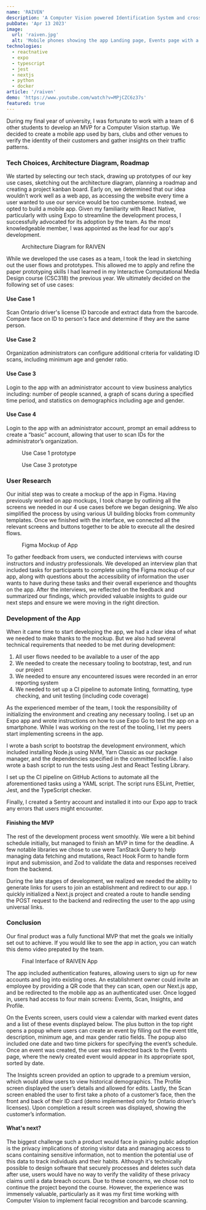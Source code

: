 ```yaml
---
name: 'RAIVEN'
description: 'A Computer Vision powered Identification System and cross-platform mobile app that uses facial recognition to verify customers while providing valuable insights to businesses.'
pubDate: 'Apr 13 2023'
image:
  url: 'raiven.jpg'
  alt: 'Mobile phones showing the app Landing page, Events page with a calendar and list of event cards, and the Insights page with a graph and a list of visitors'
technologies:
  - reactnative
  - expo
  - typescript
  - jest
  - nextjs
  - python
  - docker
article: '/raiven'
demo: 'https://www.youtube.com/watch?v=MPjCZC6z37s'
featured: true
---
```



During my final year of university, I was fortunate to work with a team of 6 other students to develop an MVP for a Computer Vision startup. We decided to create a mobile app used by bars, clubs and other venues to verify the identity of their customers and gather insights on their traffic patterns.

### Tech Choices, Architecture Diagram, Roadmap

We started by selecting our tech stack, drawing up prototypes of our key use cases, sketching out the architecture diagram, planning a roadmap and creating a project kanban board. Early on, we determined that our idea wouldn’t work well as a web app, as accessing the website every time a user wanted to use our service would be too cumbersome. Instead, we opted to build a mobile app. Given my familiarity with React Native, particularly with using Expo to streamline the development process, I successfully advocated for its adoption by the team. As the most knowledgeable member, I was appointed as the lead for our app's development.

<figure>
  <MDImage
    src="/assets/projects/raiven/architecture_plan.jpg"
    alt="Architecture Diagram"
    width={800}
    height={560}
  />
  <figcaption class="text-center">Architecture Diagram for RAIVEN</figcaption>
</figure>

While we developed the use cases as a team, I took the lead in sketching out the user flows and prototypes. This allowed me to apply and refine the paper prototyping skills I had learned in my Interactive Computational Media Design course (CSC318) the previous year. We ultimately decided on the following set of use cases:

#### Use Case 1

Scan Ontario driver's license ID barcode and extract data from the barcode. Compare face on ID to person's face and determine if they are the same person.

#### Use Case 2

Organization administrators can configure additional criteria for validating ID scans, including minimum age and gender ratio.

#### Use Case 3

Login to the app with an administrator account to view business analytics including: number of people scanned, a graph of scans during a specified time period, and statistics on demographics including age and gender.

#### Use Case 4

Login to the app with an administrator account, prompt an email address to create a “basic” account, allowing that user to scan IDs for the administrator’s organization.

<div class="flex justify-center gap-2">
  <figure>
    <MDImage
      src="/assets/projects/raiven/use_case1.jpg"
      alt="Use Case 1 prototype"
      width={400}
      height={550}
    />
    <figcaption class="text-center">Use Case 1 prototype</figcaption>
  </figure>
  <figure>
    <MDImage
      src="/assets/projects/raiven/use_case3.jpg"
      alt="Use Case 3 prototype"
      width={400}
      height={550}
    />
    <figcaption class="text-center">Use Case 3 prototype</figcaption>
  </figure>
</div>

### User Research

Our initial step was to create a mockup of the app in Figma. Having previously worked on app mockups, I took charge by outlining all the screens we needed in our 4 use cases before we began designing. We also simplified the process by using various UI building blocks from community templates. Once we finished with the interface, we connected all the relevant screens and buttons together to be able to execute all the desired flows.

<figure>
  <MDImage
    src="/assets/projects/raiven/mockup2.jpg"
    alt="Figma Mockup of App"
    width={800}
    height={610}
  />
  <figcaption class="text-center">Figma Mockup of App</figcaption>
</figure>

To gather feedback from users, we conducted interviews with course instructors and industry professionals. We developed an interview plan that included tasks for participants to complete using the Figma mockup of our app, along with questions about the accessibility of information the user wants to have during these tasks and their overall experience and thoughts on the app. After the interviews, we reflected on the feedback and summarized our findings, which provided valuable insights to guide our next steps and ensure we were moving in the right direction.

### Development of the App

When it came time to start developing the app, we had a clear idea of what we needed to make thanks to the mockup. But we also had several technical requirements that needed to be met during development:

1. All user flows needed to be available to a user of the app
1. We needed to create the necessary tooling to bootstrap, test, and run our project
1. We needed to ensure any encountered issues were recorded in an error reporting system
1. We needed to set up a CI pipeline to automate linting, formatting, type checking, and unit testing (including code coverage)

As the experienced member of the team, I took the responsibility of initializing the environment and creating any necessary tooling. I set up an Expo app and wrote instructions on how to use Expo Go to test the app on a smartphone. While I was working on the rest of the tooling, I let my peers start implementing screens in the app.

I wrote a bash script to bootstrap the development environment, which included installing Node.js using NVM, Yarn Classic as our package manager, and the dependencies specified in the committed lockfile. I also wrote a bash script to run the tests using Jest and <MDLink href="https://testing-library.com/">React Testing Library</MDLink>.

I set up the CI pipeline on GitHub Actions to automate all the aforementioned tasks using a YAML script. The script runs ESLint, Prettier, Jest, and the TypeScript checker.

Finally, I created a <MDLink href="https://sentry.io/">Sentry</MDLink> account and <MDLink href="https://docs.sentry.io/platforms/react-native/manual-setup/expo/">installed it into our Expo app</MDLink> to track any errors that users might encounter.

#### Finishing the MVP

The rest of the development process went smoothly. We were a bit behind schedule initially, but managed to finish an MVP in time for the deadline. A few notable libraries we chose to use were <MDLink href="https://tanstack.com/query/">TanStack Query</MDLink> to help managing data fetching and mutations, <MDLink href="https://react-hook-form.com/">React Hook Form</MDLink> to handle form input and submission, and <MDLink href="https://github.com/colinhacks/zod">Zod</MDLink> to validate the data and responses received from the backend.

During the late stages of development, we realized we needed the ability to generate links for users to join an establishment and redirect to our app. I quickly initialized a <MDLink href="https://nextjs.org/">Next.js</MDLink> project and created a route to handle sending the POST request to the backend and redirecting the user to the app using <MDLink href="https://developer.apple.com/ios/universal-links/">universal links</MDLink>.

### Conclusion

Our final product was a fully functional MVP that met the goals we initially set out to achieve. If you would like to see the app in action, you can watch <MDLink href={frontmatter.demo}>this demo video</MDLink> prepated by the team.

<figure>
  <MDImage
    src={`/assets/projects/${frontmatter.image.url}`}
    alt={frontmatter.image?.alt}
    width={800}
    height={420}
  />
  <figcaption class="text-center">Final Interface of RAIVEN App</figcaption>
</figure>

The app included authentication features, allowing users to sign up for new accounts and log into existing ones. An establishment owner could invite an employee by providing a QR code that they can scan, open our Next.js app, and be redirected to the mobile app as an authenticated user. Once logged in, users had access to four main screens: Events, Scan, Insights, and Profile.

On the Events screen, users could view a calendar with marked event dates and a list of these events displayed below. The plus button in the top right opens a popup where users can create an event by filling out the event title, description, minimum age, and max gender ratio fields. The popup also included one date and two time pickers for specifying the event’s schedule. Once an event was created, the user was redirected back to the Events page, where the newly created event would appear in its appropriate spot, sorted by date.

The Insights screen provided an option to upgrade to a premium version, which would allow users to view historical demographics. The Profile screen displayed the user’s details and allowed for edits. Lastly, the Scan screen enabled the user to first take a photo of a customer’s face, then the front and back of their ID card (demo implemented only for Ontario driver’s licenses). Upon completion a result screen was displayed, showing the customer’s information.

#### What's next?

The biggest challenge such a product would face in gaining public adoption is the privacy implications of storing visitor data and managing access to scans containing sensitive information, not to mention the potential use of this data to track individuals and their habits. Although it's technically possible to design software that securely processes and deletes such data after use, users would have no way to verify the validity of these privacy claims until a data breach occurs. Due to these concerns, we chose not to continue the project beyond the course. However, the experience was immensely valuable, particularly as it was my first time working with Computer Vision to implement facial recognition and barcode scanning.
